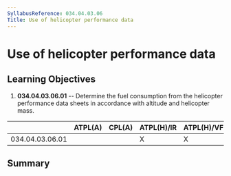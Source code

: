 ```yaml
---
SyllabusReference: 034.04.03.06
Title: Use of helicopter performance data
---
```


# Use of helicopter performance data

## Learning Objectives

1.  **034.04.03.06.01** -- Determine the fuel consumption from the helicopter
    performance data sheets in accordance with altitude and helicopter mass.

|                 | ATPL(A) | CPL(A) | ATPL(H)/IR | ATPL(H)/VFR | CPL(H) | IR  | CBIR(A) |
| --------------- | ------- | ------ | ---------- | ----------- | ------ | --- | ------- |
| 034.04.03.06.01 |         |        | X          | X           |        |     |         |

## Summary
